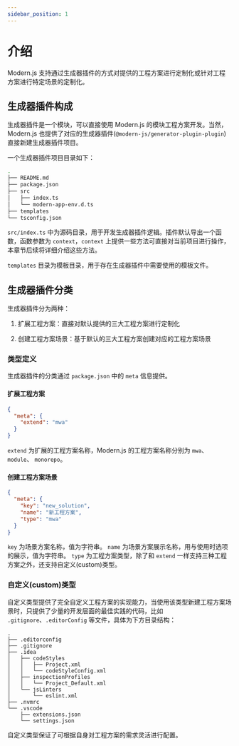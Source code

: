 ```yaml
---
sidebar_position: 1
---
```


# 介绍

Modern.js 支持通过生成器插件的方式对提供的工程方案进行定制化或针对工程方案进行特定场景的定制化。

## 生成器插件构成

生成器插件是一个模块，可以直接使用 Modern.js 的模块工程方案开发。当然，Modern.js 也提供了对应的生成器插件(`@modern-js/generator-plugin-plugin`)直接新建生成器插件项目。

一个生成器插件项目目录如下：

```bash
.
├── README.md
├── package.json
├── src
│   ├── index.ts
│   └── modern-app-env.d.ts
├── templates
└── tsconfig.json
```

`src/index.ts` 中为源码目录，用于开发生成器插件逻辑。插件默认导出一个函数，函数参数为 `context`，`context` 上提供一些方法可直接对当前项目进行操作，本章节后续将详细介绍这些方法。

`templates` 目录为模板目录，用于存在生成器插件中需要使用的模板文件。

## 生成器插件分类

生成器插件分为两种：

1. 扩展工程方案：直接对默认提供的三大工程方案进行定制化

2. 创建工程方案场景：基于默认的三大工程方案创建对应的工程方案场景

### 类型定义

生成器插件的分类通过 `package.json` 中的 `meta` 信息提供。

#### 扩展工程方案

```json
{
  "meta": {
    "extend": "mwa"
  }
}
```

`extend` 为扩展的工程方案名称，Modern.js 的工程方案名称分别为 `mwa`、`module`、 `monorepo`。

#### 创建工程方案场景

```json
{
  "meta": {
    "key": "new_solution",
    "name": "新工程方案",
    "type": "mwa"
  }
}
```

`key` 为场景方案名称，值为字符串。
`name` 为场景方案展示名称，用与使用时选项的展示，值为字符串。
`type` 为工程方案类型，除了和 `extend` 一样支持三种工程方案之外，还支持自定义(custom)类型。

### 自定义(custom)类型

自定义类型提供了完全自定义工程方案的实现能力，当使用该类型新建工程方案场景时，只提供了少量的开发层面的最佳实践的代码，比如 `.gitignore`、`.editorConfig` 等文件，具体为下方目录结构：

```
.
├── .editorconfig
├── .gitignore
├── .idea
│   ├── codeStyles
│   │   ├── Project.xml
│   │   └── codeStyleConfig.xml
│   ├── inspectionProfiles
│   │   └── Project_Default.xml
│   └── jsLinters
│       └── eslint.xml
├── .nvmrc
└── .vscode
    ├── extensions.json
    └── settings.json
```

自定义类型保证了可根据自身对工程方案的需求灵活进行配置。
